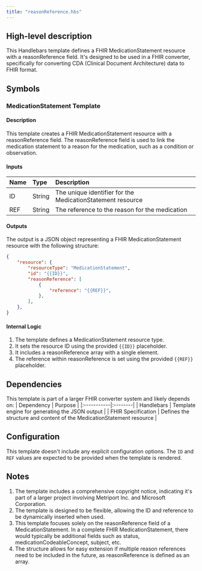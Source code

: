 ```yaml
---
title: "reasonReference.hbs"
---
```


## High-level description
This Handlebars template defines a FHIR MedicationStatement resource with a reasonReference field. It's designed to be used in a FHIR converter, specifically for converting CDA (Clinical Document Architecture) data to FHIR format.

## Symbols

### MedicationStatement Template
#### Description
This template creates a FHIR MedicationStatement resource with a reasonReference field. The reasonReference field is used to link the medication statement to a reason for the medication, such as a condition or observation.

#### Inputs
| Name | Type | Description |
|:-----|:-----|:------------|
| ID | String | The unique identifier for the MedicationStatement resource |
| REF | String | The reference to the reason for the medication |

#### Outputs
The output is a JSON object representing a FHIR MedicationStatement resource with the following structure:

```json
{
    "resource": {
        "resourceType": "MedicationStatement",
        "id": "{{ID}}",
        "reasonReference": [
            {
                "reference": "{{REF}}",
            },
        ],
    },
}
```

#### Internal Logic
1. The template defines a MedicationStatement resource type.
2. It sets the resource ID using the provided `{{ID}}` placeholder.
3. It includes a reasonReference array with a single element.
4. The reference within reasonReference is set using the provided `{{REF}}` placeholder.

## Dependencies
This template is part of a larger FHIR converter system and likely depends on:
| Dependency | Purpose |
|:-----------|:--------|
| Handlebars | Template engine for generating the JSON output |
| FHIR Specification | Defines the structure and content of the MedicationStatement resource |

## Configuration
This template doesn't include any explicit configuration options. The `ID` and `REF` values are expected to be provided when the template is rendered.

## Notes
1. The template includes a comprehensive copyright notice, indicating it's part of a larger project involving Metriport Inc. and Microsoft Corporation.
2. The template is designed to be flexible, allowing the ID and reference to be dynamically inserted when used.
3. This template focuses solely on the reasonReference field of a MedicationStatement. In a complete FHIR MedicationStatement, there would typically be additional fields such as status, medicationCodeableConcept, subject, etc.
4. The structure allows for easy extension if multiple reason references need to be included in the future, as reasonReference is defined as an array.